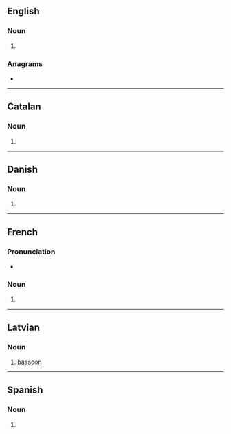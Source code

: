 ==English==

===Noun===
{{head|en|noun plural form}}

# {{plural of|fagot|lang=en}}

===Anagrams===
* {{anagrams|en|a=afgost|go-fast}}

----

==Catalan==

===Noun===
{{head|ca|noun form}}

# {{plural of|fagot|lang=ca}}

----

==Danish==

===Noun===
{{head|da|noun form|g=c}}

# {{inflection of|da|fagot||indef|gen|s}}

----

==French==

===Pronunciation===
* {{audio|LL-Q150 (fra)-0x010C-fagots.wav|Audio|lang=fr}}

===Noun===
{{head|fr|noun plural form|g=m}}

# {{plural of|fagot|lang=fr}}

----

==Latvian==

===Noun===
{{lv-noun|m}}

# [[bassoon]]

----

==Spanish==

===Noun===
{{head|es|noun form|g=m-p}}

# {{plural of|fagot|lang=es}}